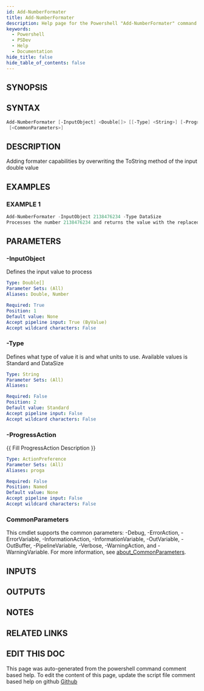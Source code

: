 ```yaml
---
id: Add-NumberFormater
title: Add-NumberFormater
description: Help page for the Powershell "Add-NumberFormater" command
keywords:
  - Powershell
  - PSDev
  - Help
  - Documentation
hide_title: false
hide_table_of_contents: false
---
```


## SYNOPSIS

## SYNTAX

```powershell
Add-NumberFormater [-InputObject] <Double[]> [[-Type] <String>] [-ProgressAction <ActionPreference>]
 [<CommonParameters>]
```

## DESCRIPTION

Adding formater capabilities by overwriting the ToString method of the input double value

## EXAMPLES

### EXAMPLE 1

```powershell
Add-NumberFormater -InputObject 2138476234 -Type DataSize
Processes the number 2138476234 and returns the value with the replaced ToString() method. This case would return "1,99 GB"
```

## PARAMETERS

### -InputObject

Defines the input value to process

```yaml
Type: Double[]
Parameter Sets: (All)
Aliases: Double, Number

Required: True
Position: 1
Default value: None
Accept pipeline input: True (ByValue)
Accept wildcard characters: False
```

### -Type

Defines what type of value it is and what units to use.
Available values is Standard and DataSize

```yaml
Type: String
Parameter Sets: (All)
Aliases:

Required: False
Position: 2
Default value: Standard
Accept pipeline input: False
Accept wildcard characters: False
```

### -ProgressAction

\{\{ Fill ProgressAction Description \}\}

```yaml
Type: ActionPreference
Parameter Sets: (All)
Aliases: proga

Required: False
Position: Named
Default value: None
Accept pipeline input: False
Accept wildcard characters: False
```

### CommonParameters

This cmdlet supports the common parameters: -Debug, -ErrorAction, -ErrorVariable, -InformationAction, -InformationVariable, -OutVariable, -OutBuffer, -PipelineVariable, -Verbose, -WarningAction, and -WarningVariable. For more information, see [about_CommonParameters](http://go.microsoft.com/fwlink/?LinkID=113216).

## INPUTS

## OUTPUTS

## NOTES

## RELATED LINKS

## EDIT THIS DOC 

This page was auto-generated from the powershell command comment based help. To edit the content of this page, update the script file comment based help on github [Github](https://github.com/hanpq/PSDev)
